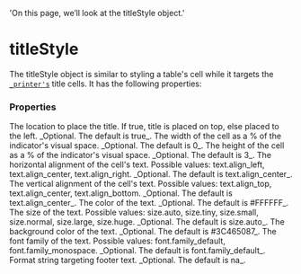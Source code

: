   'On this page, we’ll look at the titleStyle object.'

# titleStyle

The titleStyle object is similar to styling a table's cell while it targets the [`_printer's`](/_printer) title cells. 
It has the following properties:

### Properties
<Properties>
  <Property name="top" type="bool">
    The location to place the title. If true, title is placed on top, else placed to the left. _Optional. The default is true_.
  </Property>
  <Property name="width" type="float">
    The width of the cell as a % of the indicator's visual space. _Optional. The default is 0_.
  </Property>
  <Property name="height" type="float">
    The height of the cell as a % of the indicator's visual space. _Optional. The default is 3_.
  </Property>
  <Property name="textHalign" type="string">
    The horizontal alignment of the cell's text. Possible values: text.align_left, text.align_center, text.align_right. 
    _Optional. The default is text.align_center_.
  </Property>
  <Property name="textValign" type="string">
    The vertical alignment of the cell's text. Possible values: text.align_top, text.align_center, text.align_bottom. 
    _Optional. The default is text.align_center_.
  </Property>
  <Property name="textColor" type="color">
    The color of the text. _Optional. The default is #FFFFFF_.
  </Property>
  <Property name="textSize" type="string">
    The size of the text. Possible values: size.auto, size.tiny, size.small, size.normal, size.large, size.huge. 
    _Optional. The default is size.auto_.
  </Property>
  <Property name="bgColor" type="color">
    The background color of the text. _Optional. The default is #3C465087_.
  </Property>
  <Property name="textFontFamily" type="string">
    The font family of the text. Possible values: font.family_default, font.family_monospace. _Optional. The default is font.family_default_.
  </Property>
  <Property name="format" type="string">
    Format string targeting footer text. _Optional. The default is na_.
  </Property>
</Properties>
